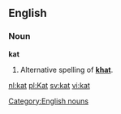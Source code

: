 == English ==
===Noun===
'''kat'''

#Alternative spelling of '''[[khat]]'''.

[[Category:English nouns]]

[[nl:kat]]
[[pl:Kat]]
[[sv:kat]]
[[vi:kat]]